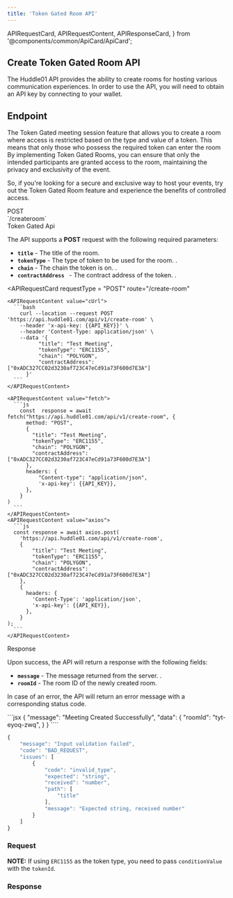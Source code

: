 ```yaml
---
title: 'Token Gated Room API'
---
```


  APIRequestCard,
  APIRequestContent,
  APIResponseCard,
} from '@components/common/ApiCard/ApiCard';



## **Create Token Gated Room API**

The Huddle01 API provides the ability to create rooms for hosting various communication experiences.
In order to use the API, you will need to obtain an API key by connecting to your wallet.

## **Endpoint**
<div className="flex justify-between md:flex-row flex-col">
  <HighLight className="my-3 w-full">
    <RequestStrip
      method={'POST'}
      url={'https://api.huddle01.com/api/v1'}
      endpoint={'create-room'}
    />
  </HighLight>
</div>

<Paragraph className="mt-5">
  The Token Gated meeting session feature that allows you to create a room where access is restricted based on the type and value of a token. This means that only those who possess the required token can enter the room
By implementing Token Gated Rooms, you can ensure that only the intended participants are granted access to the room, maintaining the privacy and exclusivity of the event.

So, if you're looking for a secure and exclusive way to host your events, try out the Token Gated Room feature and experience the benefits of controlled access.

</Paragraph>


<div className="grid md:grid-cols-2 gap-4 grid-cols-1 mt-10  md:h-[28rem]">
<div>
<div className="flex items-center gap-4">
<Pill >POST</Pill>
<div className="text-sm font-normal text-slate-50">`/createroom`</div>

</div>

<div className="mt-7 font-mono text-2xl font-bold text-[#f1f5f9]">
  Token Gated Api
</div>

The API supports a **POST** request with the following required parameters:

- **`title`** - The title of the room.
- **`tokenType`** - The type of token to be used for the room.	.
- **`chain`** - The chain the token is on.	 .
- **`contractAddress `** - The contract address of the token.	.

</div>

<APIRequestCard
    requestType = "POST"
    route="/create-room"
    
  >
    <APIRequestContent value="cUrl">
      ```bash
        curl --location --request POST 'https://api.huddle01.com/api/v1/create-room' \
        --header 'x-api-key: {{API_KEY}}' \
        --header 'Content-Type: application/json' \
        --data '{
              "title": "Test Meeting",
              "tokenType": "ERC1155",
              "chain": "POLYGON",
              "contractAddress": ["0xADC327CC02d3230af723C47eCd91a73F600d7E3A"]
          }'
      ```
    </APIRequestContent>
    
    <APIRequestContent value="fetch">
      ```js
        const  response = await fetch("https://api.huddle01.com/api/v1/create-room", {
          method: "POST",
          {
            "title": "Test Meeting",
            "tokenType": "ERC1155",
            "chain": "POLYGON",
            "contractAddress": ["0xADC327CC02d3230af723C47eCd91a73F600d7E3A"]
          },
          headers: {
              "Content-type": "application/json",
              'x-api-key': {{API_KEY}},
          },
        }
    )
      ```
    </APIRequestContent>
    <APIRequestContent value="axios">
      ```js
      const response = await axios.post(
        'https://api.huddle01.com/api/v1/create-room',
        {
            "title": "Test Meeting",
            "tokenType": "ERC1155",
            "chain": "POLYGON",
            "contractAddress": ["0xADC327CC02d3230af723C47eCd91a73F600d7E3A"]
        },
        {
          headers: {
            'Content-Type': 'application/json',
            'x-api-key': {{API_KEY}},
          },
        }
    );
      ```
    </APIRequestContent>
  </APIRequestCard>


</div>


<div className="grid md:grid-cols-2 gap-4 grid-cols-1 mt-10">
<div className="text-start ">

<div className="font-mono text-2xl font-bold text-[#f1f5f9]">Response</div>

Upon success, the API will return a response with the following fields:

- **`message`** - The message returned from the server.	.
- **`roomId`** - The room ID of the newly created room.

In case of an error, the API will return an error message with a corresponding status code.

</div>


<APIResponseCard>
  <APIRequestContent value="Success">
```jsx
{
    "message": "Meeting Created Successfully",
    "data": {
        "roomId": "tyt-eyoq-zwq",
    }
}
````

</APIRequestContent>

<APIRequestContent value="Error">

```jsx
{
    "message": "Input validation failed",
    "code": "BAD_REQUEST",
    "issues": [
        {
            "code": "invalid_type",
            "expected": "string",
            "received": "number",
            "path": [
                "title"
            ],
            "message": "Expected string, received number"
        }
    ]
}
```

</APIRequestContent>
  </APIResponseCard>

</div>

<div className = 'flex flex-col item-center gap-3 w-full'>

### **Request**

<CreateRoom />

<TokenGated />





<Callout>
 
 **NOTE:** If using `ERC1155` as the token type, you need to pass `conditionValue` with the `tokenId`.

</Callout>

### **Response**

<TokenGatedResponse />


</div>

